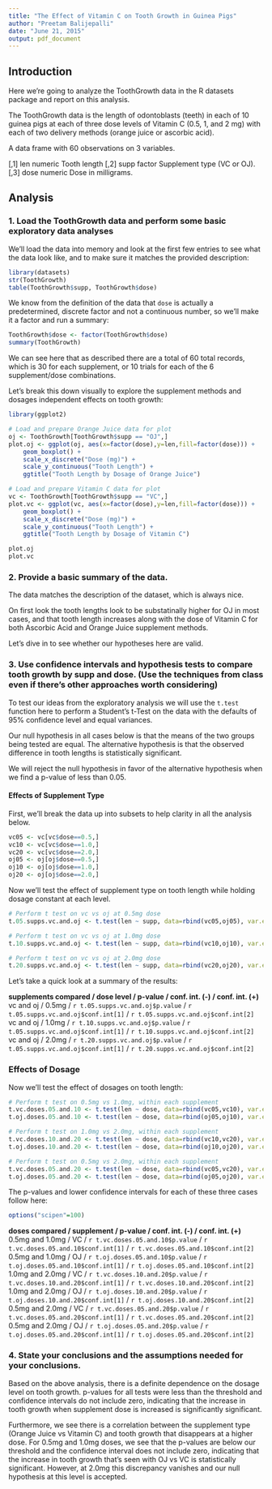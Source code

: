 ```yaml
---
title: "The Effect of Vitamin C on Tooth Growth in Guinea Pigs"
author: "Preetam Balijepalli"
date: "June 21, 2015"
output: pdf_document
---
```


## Introduction

Here we're going to analyze the ToothGrowth data in the R datasets package and report on this analysis.

The ToothGrowth data is the length of odontoblasts (teeth) in each of 10 guinea pigs at each of three dose levels of Vitamin C (0.5, 1, and 2 mg) with each of two delivery methods (orange juice or ascorbic acid).

A data frame with 60 observations on 3 variables.

[,1]     len     numeric     Tooth length
[,2]	 supp	 factor      Supplement type (VC or OJ).
[,3]	 dose	 numeric	 Dose in milligrams.

## Analysis

### 1. Load the ToothGrowth data and perform some basic exploratory data analyses 

We'll load the data into memory and look at the first few entries to see what the data look like, and to make sure it matches the provided description:

```r
library(datasets)
str(ToothGrowth)
table(ToothGrowth$supp, ToothGrowth$dose)
```

We know from the definition of the data that `dose` is actually a predetermined, discrete factor and not a continuous number, so we'll make it a factor and run a summary:

```r
ToothGrowth$dose <- factor(ToothGrowth$dose)
summary(ToothGrowth)
```

We can see here that as described there are a total of 60 total records, which is 30 for each supplement, or 10 trials for each of the 6 supplement/dose combinations. 

Let's break this down visually to explore the supplement methods and dosages independent effects on tooth growth:

```r
library(ggplot2)

# Load and prepare Orange Juice data for plot
oj <- ToothGrowth[ToothGrowth$supp == "OJ",]
plot.oj <- ggplot(oj, aes(x=factor(dose),y=len,fill=factor(dose))) +
    geom_boxplot() +
    scale_x_discrete("Dose (mg)") +   
    scale_y_continuous("Tooth Length") +  
    ggtitle("Tooth Length by Dosage of Orange Juice")

# Load and prepare Vitamin C data for plot
vc <- ToothGrowth[ToothGrowth$supp == "VC",]
plot.vc <- ggplot(vc, aes(x=factor(dose),y=len,fill=factor(dose))) +
    geom_boxplot() +
    scale_x_discrete("Dose (mg)") +   
    scale_y_continuous("Tooth Length") +  
    ggtitle("Tooth Length by Dosage of Vitamin C")

plot.oj
plot.vc
```

### 2. Provide a basic summary of the data.

The data matches the description of the dataset, which is always nice. 

On first look the tooth lengths look to be substatinally higher for OJ in most cases, and that tooth length increases along with the dose of Vitamin C for both Ascorbic Acid and Orange Juice supplement methods.

Let's dive in to see whether our hypotheses here are valid.

### 3. Use confidence intervals and hypothesis tests to compare tooth growth by supp and dose. (Use the techniques from class even if there's other approaches worth considering)

To test our ideas from the exploratory analysis we will use the `t.test` function here to perform a Student's t-Test on the data with the defaults of 95% confidence level and equal variances.

Our null hypothesis in all cases below is that the means of the two groups being tested are equal. The alternative hypothesis is that the observed difference in tooth lengths is statistically significant. 

We will reject the null hypothesis in favor of the alternative hypothesis when we find a p-value of less than 0.05.

#### Effects of Supplement Type

First, we'll break the data up into subsets to help clarity in all the analysis below.

```r
vc05 <- vc[vc$dose==0.5,]
vc10 <- vc[vc$dose==1.0,]
vc20 <- vc[vc$dose==2.0,]
oj05 <- oj[oj$dose==0.5,]
oj10 <- oj[oj$dose==1.0,]
oj20 <- oj[oj$dose==2.0,]
```

Now we'll test the effect of supplement type on tooth length while holding dosage constant at each level. 

```r
# Perform t test on vc vs oj at 0.5mg dose
t.05.supps.vc.and.oj <- t.test(len ~ supp, data=rbind(vc05,oj05), var.equal=FALSE)

# Perform t test on vc vs oj at 1.0mg dose
t.10.supps.vc.and.oj <- t.test(len ~ supp, data=rbind(vc10,oj10), var.equal=FALSE)

# Perform t test on vc vs oj at 2.0mg dose
t.20.supps.vc.and.oj <- t.test(len ~ supp, data=rbind(vc20,oj20), var.equal=FALSE)
```

Let's take a quick look at a summary of the results:

 **supplements compared / dose level / p-value / conf. int. (-) / conf. int. (+)**    
 vc and oj / 0.5mg / `r t.05.supps.vc.and.oj$p.value` / `r t.05.supps.vc.and.oj$conf.int[1]` / `r t.05.supps.vc.and.oj$conf.int[2]`    
 vc and oj / 1.0mg / `r t.10.supps.vc.and.oj$p.value` / `r t.05.supps.vc.and.oj$conf.int[1]` / `r t.10.supps.vc.and.oj$conf.int[2]`     
 vc and oj / 2.0mg / `r t.20.supps.vc.and.oj$p.value` / `r t.05.supps.vc.and.oj$conf.int[1]` / `r t.20.supps.vc.and.oj$conf.int[2]` 

### Effects of Dosage

Now we'll test the effect of dosages on tooth length:

```r
# Perform t test on 0.5mg vs 1.0mg, within each supplement
t.vc.doses.05.and.10 <- t.test(len ~ dose, data=rbind(vc05,vc10), var.equal=TRUE)
t.oj.doses.05.and.10 <- t.test(len ~ dose, data=rbind(oj05,oj10), var.equal=TRUE)

# Perform t test on 1.0mg vs 2.0mg, within each supplement
t.vc.doses.10.and.20 <- t.test(len ~ dose, data=rbind(vc10,vc20), var.equal=TRUE)
t.oj.doses.10.and.20 <- t.test(len ~ dose, data=rbind(oj10,oj20), var.equal=TRUE)

# Perform t test on 0.5mg vs 2.0mg, within each supplement
t.vc.doses.05.and.20 <- t.test(len ~ dose, data=rbind(vc05,vc20), var.equal=TRUE)
t.oj.doses.05.and.20 <- t.test(len ~ dose, data=rbind(oj05,oj20), var.equal=TRUE)
```

The p-values and lower confidence intervals for each of these three cases follow here:

```r
options("scipen"=100)
```

 **doses compared / supplement / p-value / conf. int. (-) / conf. int. (+)**    
 0.5mg and 1.0mg / VC / `r t.vc.doses.05.and.10$p.value` / `r t.vc.doses.05.and.10$conf.int[1]` / `r t.vc.doses.05.and.10$conf.int[2]`     
 0.5mg and 1.0mg / OJ / `r t.oj.doses.05.and.10$p.value` / `r t.oj.doses.05.and.10$conf.int[1]` / `r t.oj.doses.05.and.10$conf.int[2]`     
 1.0mg and 2.0mg / VC / `r t.vc.doses.10.and.20$p.value` / `r t.vc.doses.10.and.20$conf.int[1]` / `r t.vc.doses.10.and.20$conf.int[2]`     
 1.0mg and 2.0mg / OJ / `r t.oj.doses.10.and.20$p.value` / `r t.oj.doses.10.and.20$conf.int[1]` / `r t.oj.doses.10.and.20$conf.int[2]`     
 0.5mg and 2.0mg / VC / `r t.vc.doses.05.and.20$p.value` / `r t.vc.doses.05.and.20$conf.int[1]` / `r t.vc.doses.05.and.20$conf.int[2]`     
 0.5mg and 2.0mg / OJ / `r t.oj.doses.05.and.20$p.value` / `r t.oj.doses.05.and.20$conf.int[1]` / `r t.oj.doses.05.and.20$conf.int[2]`

### 4. State your conclusions and the assumptions needed for your conclusions. 

Based on the above analysis, there is a definite dependence on the dosage level on tooth growth. p-values for all tests were less than the threshold and confidence intervals do not include zero, indicating that the increase in tooth growth when supplement dose is increased is significantly significant.

Furthermore, we see there is a correlation between the supplement type (Orange Juice vs Vitamin C) and tooth growth that disappears at a higher dose. For 0.5mg and 1.0mg doses, we see that the p-values are below our threshold and the confidence interval does not include zero, indicating that the increase in tooth growth that's seen with OJ vs VC is statistically significant.  However, at 2.0mg this discrepancy vanishes and our null hypothesis at this level is accepted.